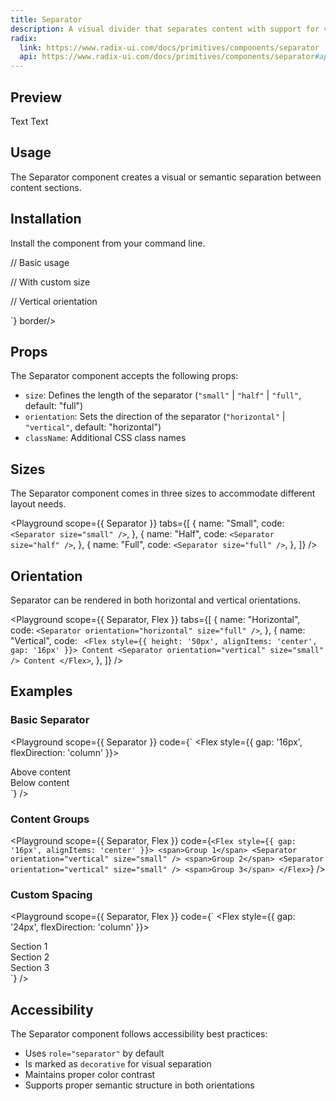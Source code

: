 ```yaml
---
title: Separator
description: A visual divider that separates content with support for vertical and horizontal orientations.
radix:
  link: https://www.radix-ui.com/docs/primitives/components/separator
  api: https://www.radix-ui.com/docs/primitives/components/separator#api-reference
---
```


## Preview

<Preview>
  <Flex style={{ gap: "24px", flexDirection: "column", width: "100%" }}>
    <Separator size="small" />
    <Separator size="half" />
    <Separator size="full" />
    <Flex style={{ height: "50px", alignItems: "center", gap: "16px" }}>
      Text
      <Separator orientation="vertical" size="small" />
      Text
    </Flex>
  </Flex>
</Preview>

## Usage

The Separator component creates a visual or semantic separation between content sections.

## Installation

Install the component from your command line.

<LiveProvider>
  <LiveEditor code={`npm install @raystack/apsara`} border language="shell" />
</LiveProvider>

<LiveProvider>
  <LiveEditor code={`import { Separator } from '@raystack/apsara/v1'

// Basic usage

<Separator />

// With custom size

<Separator size="half" />

// Vertical orientation

<Separator orientation="vertical" size="small" />`} border/>
</LiveProvider>

## Props

The Separator component accepts the following props:

- `size`: Defines the length of the separator (`"small"` | `"half"` | `"full"`, default: "full")
- `orientation`: Sets the direction of the separator (`"horizontal"` | `"vertical"`, default: "horizontal")
- `className`: Additional CSS class names

## Sizes

The Separator component comes in three sizes to accommodate different layout needs.

<Playground
  scope={{ Separator }}
  tabs={[
    {
      name: "Small",
      code: `<Separator size="small" />`,
    },
    {
      name: "Half",
      code: `<Separator size="half" />`,
    },
    {
      name: "Full",
      code: `<Separator size="full" />`,
    },
  ]}
/>

## Orientation

Separator can be rendered in both horizontal and vertical orientations.

<Playground
  scope={{ Separator, Flex }}
  tabs={[
    {
      name: "Horizontal",
      code: `<Separator orientation="horizontal" size="full" />`,
    },
    {
      name: "Vertical",
      code: `
<Flex style={{ height: '50px', alignItems: 'center', gap: '16px' }}>
  Content
  <Separator orientation="vertical" size="small" />
  Content
</Flex>`,
    },
  ]}
/>

## Examples

### Basic Separator

<Playground
  scope={{ Separator }}
  code={`
<Flex style={{ gap: '16px', flexDirection: 'column' }}>
  <div>Above content</div>
  <Separator />
  <div>Below content</div>
</Flex>
  `}
/>

### Content Groups

<Playground
  scope={{ Separator, Flex }}
  code={`
<Flex style={{ gap: '16px', alignItems: 'center' }}>
  <span>Group 1</span>
  <Separator orientation="vertical" size="small" />
  <span>Group 2</span>
  <Separator orientation="vertical" size="small" />
  <span>Group 3</span>
</Flex>
  `}
/>

### Custom Spacing

<Playground
  scope={{ Separator, Flex }}
  code={`
<Flex style={{ gap: '24px', flexDirection: 'column' }}>
  <div>Section 1</div>
  <Separator size="half" />
  <div>Section 2</div>
  <Separator size="half" />
  <div>Section 3</div>
</Flex>
  `}
/>

## Accessibility

The Separator component follows accessibility best practices:

- Uses `role="separator"` by default
- Is marked as `decorative` for visual separation
- Maintains proper color contrast
- Supports proper semantic structure in both orientations
